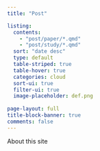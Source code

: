 ```yaml
---
title: "Post"

listing:
  contents: 
    - "post/paper/*.qmd"
    - "post/study/*.qmd"
  sort: "date desc"
  type: default
  table-striped: true
  table-hover: true
  categories: cloud
  sort-ui: true
  filter-ui: true
  image-placeholder: def.png
  
page-layout: full
title-block-banner: true
comments: false
---
```


About this site
